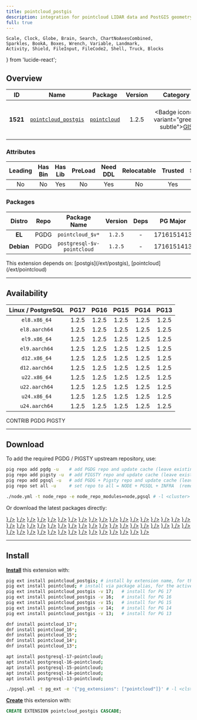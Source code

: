 ```yaml
---
title: pointcloud_postgis
description: integration for pointcloud LIDAR data and PostGIS geometry data
full: true
---
```


    Scale, Clock, Globe, Brain, Search, ChartNoAxesCombined,
    Sparkles, BookA, Boxes, Wrench, Variable, Landmark,
    Activity, Shield, FileInput, FileCode2, Shell, Truck, Blocks
} from 'lucide-react';

## Overview

| <TooltipIconButton tooltip="Extension unique identifier" side="top">ID</TooltipIconButton> | <TooltipIconButton tooltip="Extension name" side="top">Name</TooltipIconButton> | <TooltipIconButton tooltip="Package name for installation" side="top">Package</TooltipIconButton> | <TooltipIconButton tooltip="Latest available extension version" side="top">Version</TooltipIconButton> | <TooltipIconButton tooltip="Extension category" side="top">Category</TooltipIconButton> | <TooltipIconButton tooltip="Open source license" side="top">License</TooltipIconButton> | <TooltipIconButton tooltip="Programming language" side="top">Lang</TooltipIconButton> |
|:--------:|:--------:|:----------:|:--------------:|:---------------------------------------:|:------------------------------------------------------:|:----:|
| **1521** | [`pointcloud_postgis`](https://github.com/pgpointcloud/pointcloud) | [`pointcloud`](/ext/pointcloud) | 1.2.5 | <Badge icon={<Globe />} variant="green-subtle"><a href="/ext/gis" className="no-underline">GIS</a></Badge> | <a href="/ext/list/license#bsd-3-clause" className="no-underline"><Badge icon={<Scale />} variant="blue-subtle">BSD 3-Clause</Badge></a> | <a href="/ext/list/lang#c"><Badge icon={<FileCode2 />} variant="blue-subtle">C</Badge></a> |

### Attributes

| <TooltipIconButton tooltip="The Primary Leading extension in the Package" side="top">Leading</TooltipIconButton> | <TooltipIconButton tooltip="Contains binary utils" side="top">Has Bin</TooltipIconButton> | <TooltipIconButton tooltip="Contains .so shared library files" side="top">Has Lib</TooltipIconButton> | <TooltipIconButton tooltip="Requires preloading via shared_preload_libraries" side="top">PreLoad</TooltipIconButton> | <TooltipIconButton tooltip="Requires CREATE EXTENSION DDL command" side="top">Need DDL</TooltipIconButton> | <TooltipIconButton tooltip="Can be installed in any schema" side="top">Relocatable</TooltipIconButton> | <TooltipIconButton tooltip="Can be created by non-superuser" side="top">Trusted</TooltipIconButton> | <TooltipIconButton tooltip="Schemas used by this extension" side="top">Schemas</TooltipIconButton> |
|:-------:|:-------:|:-------:|:-------:|:--------:|:-----------:|:-------:|:-------:|
| No | No | Yes | No | Yes | No | Yes | - |

### Packages

| <TooltipIconButton tooltip="Linux distribution family, EL or Debian" side="top">Distro</TooltipIconButton> | <TooltipIconButton tooltip="Package repository" side="top">Repo</TooltipIconButton> | <TooltipIconButton tooltip="The RPM/DEB Package Name Pattern (replace $v with real pg major)" side="top">Package Name</TooltipIconButton> | <TooltipIconButton tooltip="Latest package version" side="top">Version</TooltipIconButton> | <TooltipIconButton tooltip="RPM/DEB Package dependencies" side="top">Deps</TooltipIconButton> | <TooltipIconButton tooltip="Available in these PostgreSQL Major Versions" side="top">PG Major</TooltipIconButton> |
|:----------:|:--------:|:------------------------:|:-----------:|:------------:|:------------------:|
|   **EL**   | <Badge variant="blue-subtle"><span className="font-bold">PGDG</span></Badge> | `pointcloud_$v*` | `1.2.5` | - | <Badge variant="green-subtle">17</Badge><Badge variant="green-subtle">16</Badge><Badge variant="green-subtle">15</Badge><Badge variant="green-subtle">14</Badge><Badge variant="green-subtle">13</Badge> |
| **Debian** | <Badge variant="blue-subtle"><span className="font-bold">PGDG</span></Badge> | `postgresql-$v-pointcloud` | `1.2.5` | - | <Badge variant="green-subtle">17</Badge><Badge variant="green-subtle">16</Badge><Badge variant="green-subtle">15</Badge><Badge variant="green-subtle">14</Badge><Badge variant="green-subtle">13</Badge> |


<Callout title="Dependencies" type="warn">
    This extension depends on: [postgis](/ext/postgis), [pointcloud](/ext/pointcloud)
</Callout>


------

## Availability

| <TooltipIconButton tooltip="Linux Distro Arch / PostgreSQL Major Version" side="top">Linux / PostgreSQL </TooltipIconButton> | **PG17** | **PG16** | **PG15** | **PG14** | **PG13** |
|:-----:|:-----:|:-----:|:-----:|:-----:|:-----:|
| `el8.x86_64` | <Badge variant="blue-subtle">1.2.5</Badge> | <Badge variant="blue-subtle">1.2.5</Badge> | <Badge variant="blue-subtle">1.2.5</Badge> | <Badge variant="blue-subtle">1.2.5</Badge> | <Badge variant="blue-subtle">1.2.5</Badge> |
| `el8.aarch64` | <Badge variant="blue-subtle">1.2.5</Badge> | <Badge variant="blue-subtle">1.2.5</Badge> | <Badge variant="blue-subtle">1.2.5</Badge> | <Badge variant="blue-subtle">1.2.5</Badge> | <Badge variant="blue-subtle">1.2.5</Badge> |
| `el9.x86_64` | <Badge variant="blue-subtle">1.2.5</Badge> | <Badge variant="blue-subtle">1.2.5</Badge> | <Badge variant="blue-subtle">1.2.5</Badge> | <Badge variant="blue-subtle">1.2.5</Badge> | <Badge variant="blue-subtle">1.2.5</Badge> |
| `el9.aarch64` | <Badge variant="blue-subtle">1.2.5</Badge> | <Badge variant="blue-subtle">1.2.5</Badge> | <Badge variant="blue-subtle">1.2.5</Badge> | <Badge variant="blue-subtle">1.2.5</Badge> | <Badge variant="blue-subtle">1.2.5</Badge> |
| `d12.x86_64` | <Badge variant="blue-subtle">1.2.5</Badge> | <Badge variant="blue-subtle">1.2.5</Badge> | <Badge variant="blue-subtle">1.2.5</Badge> | <Badge variant="blue-subtle">1.2.5</Badge> | <Badge variant="blue-subtle">1.2.5</Badge> |
| `d12.aarch64` | <Badge variant="blue-subtle">1.2.5</Badge> | <Badge variant="blue-subtle">1.2.5</Badge> | <Badge variant="blue-subtle">1.2.5</Badge> | <Badge variant="blue-subtle">1.2.5</Badge> | <Badge variant="blue-subtle">1.2.5</Badge> |
| `u22.x86_64` | <Badge variant="blue-subtle">1.2.5</Badge> | <Badge variant="blue-subtle">1.2.5</Badge> | <Badge variant="blue-subtle">1.2.5</Badge> | <Badge variant="blue-subtle">1.2.5</Badge> | <Badge variant="blue-subtle">1.2.5</Badge> |
| `u22.aarch64` | <Badge variant="blue-subtle">1.2.5</Badge> | <Badge variant="blue-subtle">1.2.5</Badge> | <Badge variant="blue-subtle">1.2.5</Badge> | <Badge variant="blue-subtle">1.2.5</Badge> | <Badge variant="blue-subtle">1.2.5</Badge> |
| `u24.x86_64` | <Badge variant="blue-subtle">1.2.5</Badge> | <Badge variant="blue-subtle">1.2.5</Badge> | <Badge variant="blue-subtle">1.2.5</Badge> | <Badge variant="blue-subtle">1.2.5</Badge> | <Badge variant="blue-subtle">1.2.5</Badge> |
| `u24.aarch64` | <Badge variant="blue-subtle">1.2.5</Badge> | <Badge variant="blue-subtle">1.2.5</Badge> | <Badge variant="blue-subtle">1.2.5</Badge> | <Badge variant="blue-subtle">1.2.5</Badge> | <Badge variant="blue-subtle">1.2.5</Badge> |

<Badge variant="green-subtle"><span className="font-black">CONTRIB</span></Badge> <Badge variant="blue-subtle"><span className="font-black">PGDG</span></Badge> <Badge variant="amber-subtle"><span className="font-black">PIGSTY</span></Badge>

------

## Download

To add the required PGDG / PIGSTY upstream repository, use:

```bash tab="pig"
pig repo add pgdg -u    # add PGDG repo and update cache (leave existing repos)
pig repo add pigsty -u  # add PIGSTY repo and update cache (leave existing repos)
pig repo add pgsql -u   # add PGDG + Pigsty repo and update cache (leave existing repos)
pig repo set all -u     # set repo to all = NODE + PGSQL + INFRA  (remove existing repos)
```
```bash tab="pigsty"
./node.yml -t node_repo -e node_repo_modules=node,pgsql # -l <cluster>
```

Or download the latest packages directly:

<Files>
    <Folder name="el8.x86_64">
        <a href="https://download.postgresql.org/pub/repos/yum/17/redhat/rhel-8-x86_64/pointcloud_17-1.2.5-2PGDG.rhel8.x86_64.rpm"><File name="pointcloud_17-1.2.5-2PGDG.rhel8.x86_64.rpm" icon={<Package className="text-emerald-500" />} /></a>
        <a href="https://download.postgresql.org/pub/repos/yum/16/redhat/rhel-8-x86_64/pointcloud_16-1.2.5-1PGDG.rhel8.x86_64.rpm"><File name="pointcloud_16-1.2.5-1PGDG.rhel8.x86_64.rpm" icon={<Package className="text-emerald-500" />} /></a>
        <a href="https://download.postgresql.org/pub/repos/yum/15/redhat/rhel-8-x86_64/pointcloud_15-1.2.5-1PGDG.rhel8.x86_64.rpm"><File name="pointcloud_15-1.2.5-1PGDG.rhel8.x86_64.rpm" icon={<Package className="text-emerald-500" />} /></a>
        <a href="https://download.postgresql.org/pub/repos/yum/14/redhat/rhel-8-x86_64/pointcloud_14-1.2.5-1PGDG.rhel8.x86_64.rpm"><File name="pointcloud_14-1.2.5-1PGDG.rhel8.x86_64.rpm" icon={<Package className="text-emerald-500" />} /></a>
        <a href="https://download.postgresql.org/pub/repos/yum/13/redhat/rhel-8-x86_64/pointcloud_13-1.2.5-1PGDG.rhel8.x86_64.rpm"><File name="pointcloud_13-1.2.5-1PGDG.rhel8.x86_64.rpm" icon={<Package className="text-emerald-500" />} /></a>
    </Folder>
    <Folder name="el8.aarch64">
        <a href="https://download.postgresql.org/pub/repos/yum/17/redhat/rhel-8-aarch64/pointcloud_17-1.2.5-2PGDG.rhel8.aarch64.rpm"><File name="pointcloud_17-1.2.5-2PGDG.rhel8.aarch64.rpm" icon={<Package className="text-orange-500" />} /></a>
        <a href="https://download.postgresql.org/pub/repos/yum/16/redhat/rhel-8-aarch64/pointcloud_16-1.2.5-1PGDG.rhel8.aarch64.rpm"><File name="pointcloud_16-1.2.5-1PGDG.rhel8.aarch64.rpm" icon={<Package className="text-orange-500" />} /></a>
        <a href="https://download.postgresql.org/pub/repos/yum/15/redhat/rhel-8-aarch64/pointcloud_15-1.2.5-1PGDG.rhel8.aarch64.rpm"><File name="pointcloud_15-1.2.5-1PGDG.rhel8.aarch64.rpm" icon={<Package className="text-orange-500" />} /></a>
        <a href="https://download.postgresql.org/pub/repos/yum/14/redhat/rhel-8-aarch64/pointcloud_14-1.2.5-1PGDG.rhel8.aarch64.rpm"><File name="pointcloud_14-1.2.5-1PGDG.rhel8.aarch64.rpm" icon={<Package className="text-orange-500" />} /></a>
        <a href="https://download.postgresql.org/pub/repos/yum/13/redhat/rhel-8-aarch64/pointcloud_13-1.2.5-1PGDG.rhel8.aarch64.rpm"><File name="pointcloud_13-1.2.5-1PGDG.rhel8.aarch64.rpm" icon={<Package className="text-orange-500" />} /></a>
    </Folder>
    <Folder name="el9.x86_64">
        <a href="https://download.postgresql.org/pub/repos/yum/17/redhat/rhel-9-x86_64/pointcloud_17-1.2.5-2PGDG.rhel9.x86_64.rpm"><File name="pointcloud_17-1.2.5-2PGDG.rhel9.x86_64.rpm" icon={<Package className="text-emerald-500" />} /></a>
        <a href="https://download.postgresql.org/pub/repos/yum/16/redhat/rhel-9-x86_64/pointcloud_16-1.2.5-1PGDG.rhel9.x86_64.rpm"><File name="pointcloud_16-1.2.5-1PGDG.rhel9.x86_64.rpm" icon={<Package className="text-emerald-500" />} /></a>
        <a href="https://download.postgresql.org/pub/repos/yum/15/redhat/rhel-9-x86_64/pointcloud_15-1.2.5-1PGDG.rhel9.x86_64.rpm"><File name="pointcloud_15-1.2.5-1PGDG.rhel9.x86_64.rpm" icon={<Package className="text-emerald-500" />} /></a>
        <a href="https://download.postgresql.org/pub/repos/yum/14/redhat/rhel-9-x86_64/pointcloud_14-1.2.5-1PGDG.rhel9.x86_64.rpm"><File name="pointcloud_14-1.2.5-1PGDG.rhel9.x86_64.rpm" icon={<Package className="text-emerald-500" />} /></a>
        <a href="https://download.postgresql.org/pub/repos/yum/13/redhat/rhel-9-x86_64/pointcloud_13-1.2.5-1PGDG.rhel9.x86_64.rpm"><File name="pointcloud_13-1.2.5-1PGDG.rhel9.x86_64.rpm" icon={<Package className="text-emerald-500" />} /></a>
    </Folder>
    <Folder name="el9.aarch64">
        <a href="https://download.postgresql.org/pub/repos/yum/17/redhat/rhel-9-aarch64/pointcloud_17-1.2.5-2PGDG.rhel9.aarch64.rpm"><File name="pointcloud_17-1.2.5-2PGDG.rhel9.aarch64.rpm" icon={<Package className="text-orange-500" />} /></a>
        <a href="https://download.postgresql.org/pub/repos/yum/16/redhat/rhel-9-aarch64/pointcloud_16-1.2.5-1PGDG.rhel9.aarch64.rpm"><File name="pointcloud_16-1.2.5-1PGDG.rhel9.aarch64.rpm" icon={<Package className="text-orange-500" />} /></a>
        <a href="https://download.postgresql.org/pub/repos/yum/15/redhat/rhel-9-aarch64/pointcloud_15-1.2.5-1PGDG.rhel9.aarch64.rpm"><File name="pointcloud_15-1.2.5-1PGDG.rhel9.aarch64.rpm" icon={<Package className="text-orange-500" />} /></a>
        <a href="https://download.postgresql.org/pub/repos/yum/14/redhat/rhel-9-aarch64/pointcloud_14-1.2.5-1PGDG.rhel9.aarch64.rpm"><File name="pointcloud_14-1.2.5-1PGDG.rhel9.aarch64.rpm" icon={<Package className="text-orange-500" />} /></a>
        <a href="https://download.postgresql.org/pub/repos/yum/13/redhat/rhel-9-aarch64/pointcloud_13-1.2.5-1PGDG.rhel9.aarch64.rpm"><File name="pointcloud_13-1.2.5-1PGDG.rhel9.aarch64.rpm" icon={<Package className="text-orange-500" />} /></a>
    </Folder>
    <Folder name="d12.x86_64">
        <a href="https://apt.postgresql.org/pub/repos/apt/pool/main/p/pgpointcloud/postgresql-17-pointcloud_1.2.5-2.pgdg120+1_arm64.deb"><File name="postgresql-17-pointcloud_1.2.5-2.pgdg120+1_arm64.deb" icon={<Box className="text-emerald-500" />} /></a>
        <a href="https://apt.postgresql.org/pub/repos/apt/pool/main/p/pgpointcloud/postgresql-16-pointcloud_1.2.5-2.pgdg120+1_arm64.deb"><File name="postgresql-16-pointcloud_1.2.5-2.pgdg120+1_arm64.deb" icon={<Box className="text-emerald-500" />} /></a>
        <a href="https://apt.postgresql.org/pub/repos/apt/pool/main/p/pgpointcloud/postgresql-15-pointcloud_1.2.5-2.pgdg120+1_arm64.deb"><File name="postgresql-15-pointcloud_1.2.5-2.pgdg120+1_arm64.deb" icon={<Box className="text-emerald-500" />} /></a>
        <a href="https://apt.postgresql.org/pub/repos/apt/pool/main/p/pgpointcloud/postgresql-14-pointcloud_1.2.5-2.pgdg120+1_arm64.deb"><File name="postgresql-14-pointcloud_1.2.5-2.pgdg120+1_arm64.deb" icon={<Box className="text-emerald-500" />} /></a>
        <a href="https://apt.postgresql.org/pub/repos/apt/pool/main/p/pgpointcloud/postgresql-13-pointcloud_1.2.5-2.pgdg120+1_arm64.deb"><File name="postgresql-13-pointcloud_1.2.5-2.pgdg120+1_arm64.deb" icon={<Box className="text-emerald-500" />} /></a>
    </Folder>
    <Folder name="d12.aarch64">
        <a href="https://apt.postgresql.org/pub/repos/apt/pool/main/p/pgpointcloud/postgresql-17-pointcloud_1.2.5-2.pgdg120+1_amd64.deb"><File name="postgresql-17-pointcloud_1.2.5-2.pgdg120+1_amd64.deb" icon={<Box className="text-orange-500" />} /></a>
        <a href="https://apt.postgresql.org/pub/repos/apt/pool/main/p/pgpointcloud/postgresql-16-pointcloud_1.2.5-2.pgdg120+1_amd64.deb"><File name="postgresql-16-pointcloud_1.2.5-2.pgdg120+1_amd64.deb" icon={<Box className="text-orange-500" />} /></a>
        <a href="https://apt.postgresql.org/pub/repos/apt/pool/main/p/pgpointcloud/postgresql-15-pointcloud_1.2.5-2.pgdg120+1_amd64.deb"><File name="postgresql-15-pointcloud_1.2.5-2.pgdg120+1_amd64.deb" icon={<Box className="text-orange-500" />} /></a>
        <a href="https://apt.postgresql.org/pub/repos/apt/pool/main/p/pgpointcloud/postgresql-14-pointcloud_1.2.5-2.pgdg120+1_amd64.deb"><File name="postgresql-14-pointcloud_1.2.5-2.pgdg120+1_amd64.deb" icon={<Box className="text-orange-500" />} /></a>
        <a href="https://apt.postgresql.org/pub/repos/apt/pool/main/p/pgpointcloud/postgresql-13-pointcloud_1.2.5-2.pgdg120+1_amd64.deb"><File name="postgresql-13-pointcloud_1.2.5-2.pgdg120+1_amd64.deb" icon={<Box className="text-orange-500" />} /></a>
    </Folder>
    <Folder name="u22.x86_64">
        <a href="https://apt.postgresql.org/pub/repos/apt/pool/main/p/pgpointcloud/postgresql-17-pointcloud_1.2.5-2.pgdg22.04+1_amd64.deb"><File name="postgresql-17-pointcloud_1.2.5-2.pgdg22.04+1_amd64.deb" icon={<Box className="text-emerald-500" />} /></a>
        <a href="https://apt.postgresql.org/pub/repos/apt/pool/main/p/pgpointcloud/postgresql-16-pointcloud_1.2.5-2.pgdg22.04+1_amd64.deb"><File name="postgresql-16-pointcloud_1.2.5-2.pgdg22.04+1_amd64.deb" icon={<Box className="text-emerald-500" />} /></a>
        <a href="https://apt.postgresql.org/pub/repos/apt/pool/main/p/pgpointcloud/postgresql-15-pointcloud_1.2.5-2.pgdg22.04+1_amd64.deb"><File name="postgresql-15-pointcloud_1.2.5-2.pgdg22.04+1_amd64.deb" icon={<Box className="text-emerald-500" />} /></a>
        <a href="https://apt.postgresql.org/pub/repos/apt/pool/main/p/pgpointcloud/postgresql-14-pointcloud_1.2.5-2.pgdg22.04+1_amd64.deb"><File name="postgresql-14-pointcloud_1.2.5-2.pgdg22.04+1_amd64.deb" icon={<Box className="text-emerald-500" />} /></a>
        <a href="https://apt.postgresql.org/pub/repos/apt/pool/main/p/pgpointcloud/postgresql-13-pointcloud_1.2.5-2.pgdg22.04+1_amd64.deb"><File name="postgresql-13-pointcloud_1.2.5-2.pgdg22.04+1_amd64.deb" icon={<Box className="text-emerald-500" />} /></a>
    </Folder>
    <Folder name="u22.aarch64">
        <a href="https://apt.postgresql.org/pub/repos/apt/pool/main/p/pgpointcloud/postgresql-17-pointcloud_1.2.5-2.pgdg22.04+1_arm64.deb"><File name="postgresql-17-pointcloud_1.2.5-2.pgdg22.04+1_arm64.deb" icon={<Box className="text-orange-500" />} /></a>
        <a href="https://apt.postgresql.org/pub/repos/apt/pool/main/p/pgpointcloud/postgresql-16-pointcloud_1.2.5-2.pgdg22.04+1_arm64.deb"><File name="postgresql-16-pointcloud_1.2.5-2.pgdg22.04+1_arm64.deb" icon={<Box className="text-orange-500" />} /></a>
        <a href="https://apt.postgresql.org/pub/repos/apt/pool/main/p/pgpointcloud/postgresql-15-pointcloud_1.2.5-2.pgdg22.04+1_arm64.deb"><File name="postgresql-15-pointcloud_1.2.5-2.pgdg22.04+1_arm64.deb" icon={<Box className="text-orange-500" />} /></a>
        <a href="https://apt.postgresql.org/pub/repos/apt/pool/main/p/pgpointcloud/postgresql-14-pointcloud_1.2.5-2.pgdg22.04+1_arm64.deb"><File name="postgresql-14-pointcloud_1.2.5-2.pgdg22.04+1_arm64.deb" icon={<Box className="text-orange-500" />} /></a>
        <a href="https://apt.postgresql.org/pub/repos/apt/pool/main/p/pgpointcloud/postgresql-13-pointcloud_1.2.5-2.pgdg22.04+1_arm64.deb"><File name="postgresql-13-pointcloud_1.2.5-2.pgdg22.04+1_arm64.deb" icon={<Box className="text-orange-500" />} /></a>
    </Folder>
    <Folder name="u24.x86_64">
        <a href="https://apt.postgresql.org/pub/repos/apt/pool/main/p/pgpointcloud/postgresql-17-pointcloud_1.2.5-2.pgdg24.04+1_amd64.deb"><File name="postgresql-17-pointcloud_1.2.5-2.pgdg24.04+1_amd64.deb" icon={<Box className="text-emerald-500" />} /></a>
        <a href="https://apt.postgresql.org/pub/repos/apt/pool/main/p/pgpointcloud/postgresql-16-pointcloud_1.2.5-2.pgdg24.04+1_amd64.deb"><File name="postgresql-16-pointcloud_1.2.5-2.pgdg24.04+1_amd64.deb" icon={<Box className="text-emerald-500" />} /></a>
        <a href="https://apt.postgresql.org/pub/repos/apt/pool/main/p/pgpointcloud/postgresql-15-pointcloud_1.2.5-2.pgdg24.04+1_amd64.deb"><File name="postgresql-15-pointcloud_1.2.5-2.pgdg24.04+1_amd64.deb" icon={<Box className="text-emerald-500" />} /></a>
        <a href="https://apt.postgresql.org/pub/repos/apt/pool/main/p/pgpointcloud/postgresql-14-pointcloud_1.2.5-2.pgdg24.04+1_amd64.deb"><File name="postgresql-14-pointcloud_1.2.5-2.pgdg24.04+1_amd64.deb" icon={<Box className="text-emerald-500" />} /></a>
        <a href="https://apt.postgresql.org/pub/repos/apt/pool/main/p/pgpointcloud/postgresql-13-pointcloud_1.2.5-2.pgdg24.04+1_amd64.deb"><File name="postgresql-13-pointcloud_1.2.5-2.pgdg24.04+1_amd64.deb" icon={<Box className="text-emerald-500" />} /></a>
    </Folder>
    <Folder name="u24.aarch64">
        <a href="https://apt.postgresql.org/pub/repos/apt/pool/main/p/pgpointcloud/postgresql-17-pointcloud_1.2.5-2.pgdg24.04+1_arm64.deb"><File name="postgresql-17-pointcloud_1.2.5-2.pgdg24.04+1_arm64.deb" icon={<Box className="text-orange-500" />} /></a>
        <a href="https://apt.postgresql.org/pub/repos/apt/pool/main/p/pgpointcloud/postgresql-16-pointcloud_1.2.5-2.pgdg24.04+1_arm64.deb"><File name="postgresql-16-pointcloud_1.2.5-2.pgdg24.04+1_arm64.deb" icon={<Box className="text-orange-500" />} /></a>
        <a href="https://apt.postgresql.org/pub/repos/apt/pool/main/p/pgpointcloud/postgresql-15-pointcloud_1.2.5-2.pgdg24.04+1_arm64.deb"><File name="postgresql-15-pointcloud_1.2.5-2.pgdg24.04+1_arm64.deb" icon={<Box className="text-orange-500" />} /></a>
        <a href="https://apt.postgresql.org/pub/repos/apt/pool/main/p/pgpointcloud/postgresql-14-pointcloud_1.2.5-2.pgdg24.04+1_arm64.deb"><File name="postgresql-14-pointcloud_1.2.5-2.pgdg24.04+1_arm64.deb" icon={<Box className="text-orange-500" />} /></a>
        <a href="https://apt.postgresql.org/pub/repos/apt/pool/main/p/pgpointcloud/postgresql-13-pointcloud_1.2.5-2.pgdg24.04+1_arm64.deb"><File name="postgresql-13-pointcloud_1.2.5-2.pgdg24.04+1_arm64.deb" icon={<Box className="text-orange-500" />} /></a>
    </Folder>
</Files>

------

## Install

[**Install**](/docs/pgsql/extension/install) this extension with:

```bash tab="pig"
pig ext install pointcloud_postgis; # install by extension name, for the current active PG version
pig ext install pointcloud; # install via package alias, for the active PG version
pig ext install pointcloud_postgis -v 17;   # install for PG 17
pig ext install pointcloud_postgis -v 16;   # install for PG 16
pig ext install pointcloud_postgis -v 15;   # install for PG 15
pig ext install pointcloud_postgis -v 14;   # install for PG 14
pig ext install pointcloud_postgis -v 13;   # install for PG 13
```
```bash tab="yum" 
dnf install pointcloud_17*;
dnf install pointcloud_16*;
dnf install pointcloud_15*;
dnf install pointcloud_14*;
dnf install pointcloud_13*;
```
```bash tab="apt" 
apt install postgresql-17-pointcloud;
apt install postgresql-16-pointcloud;
apt install postgresql-15-pointcloud;
apt install postgresql-14-pointcloud;
apt install postgresql-13-pointcloud;
```
```bash tab="ansible"
./pgsql.yml -t pg_ext -e '{"pg_extensions": ["pointcloud"]}' # -l <cls>
```

[**Create**](/docs/pgsql/extension/create) this extension with:

```sql
CREATE EXTENSION pointcloud_postgis CASCADE;
```


